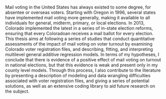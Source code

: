 Mail voting in the United States has always existed to some degree, for absentee or overseas voters. Starting with Oregon in 1996, several states have implemented mail voting more generally, making it available to all individuals for general, midterm, primary, or local elections. In 2013, Colorado implemented the latest in a series of in-state election reforms, ensuring that every Coloradoan receives a mail ballot for every election. This thesis aims at following a series of studies that conduct quantitative assessments of the impact of mail voting on voter turnout by examining Colorado voter registration files, and describing, fitting, and interpreting multilevel general additive regression models. In terms of my hypotheses, I conclude that there is evidence of a positive effect of mail voting on turnout in national elections, but that this evidence is weak and present only in my county level models. Through this process, I also contribute to the literature by presenting a description of modeling and data wrangling difficulties associated with voter registration files, and giving a series of potential solutions, as well as an extensive coding library to aid future research on the subject.